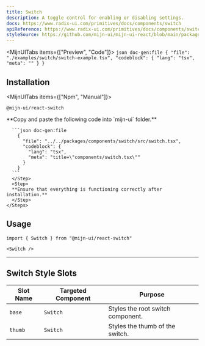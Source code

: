 ```yaml
---
title: Switch
description: A toggle control for enabling or disabling settings.
docs: https://www.radix-ui.com/primitives/docs/components/switch
apiReference: https://www.radix-ui.com/primitives/docs/components/switch#api-reference
styleSource: https://github.com/mijn-ui/mijn-ui-react/blob/main/packages/theme/src/components/switch.ts
---
```



<MijnUITabs items={["Preview", "Code"]}>
  <MijnUITabsContent value="Preview">
    <ComponentPreview>
      <SwitchExample />
    </ComponentPreview>
  </MijnUITabsContent>
  <MijnUITabsContent value="Code">
    ```json doc-gen:file
    {
      "file": "./examples/switch/switch-example.tsx",
      "codeblock": {
        "lang": "tsx",
        "meta": ""
      }
    }
    ```
  </MijnUITabsContent>
</MijnUITabs>

## Installation

<MijnUITabs items={["Npm", "Manual"]}>
  <MijnUITabsContent value="Npm">
  ```package-install
  @mijn-ui/react-switch
  ```
  </MijnUITabsContent>
  <MijnUITabsContent value="Manual">
    <Steps>
      <Step>
      **Copy and paste the following code into `mijn-ui` folder.**
    
      ```json doc-gen:file
        {
          "file": "../../packages/components/switch/src/switch.tsx",
          "codeblock": {
            "lang": "tsx",
            "meta": "title=\"components/switch.tsx\""
          }
        }
      ```
      </Step>
      <Step>
      **Ensure that everything is functioning correctly after installation.**
      </Step>
    </Steps>
  </MijnUITabsContent>
</MijnUITabs>

## Usage

```tsx
import { Switch } from "@mijn-ui/react-switch"
```

```tsx
<Switch />
```

---

## Switch Style Slots

| **Slot Name** | **Targeted Component** | **Purpose**                       |
| ------------- | ---------------------- | --------------------------------- |
| `base`        | `Switch`               | Styles the root switch component. |
| `thumb`       | `Switch`               | Styles the thumb of the switch.   |
